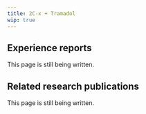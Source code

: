 ---
title: 2C-x + Tramadol
wip: true
---

## Experience reports

This page is still being written.

## Related research publications

This page is still being written.

